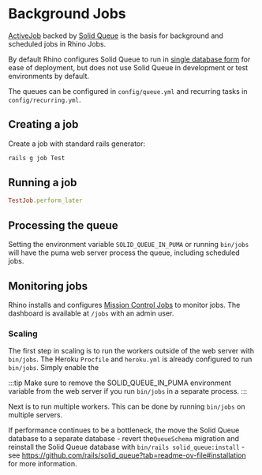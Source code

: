 # Background Jobs

[ActiveJob](https://guides.rubyonrails.org/active_job_basics.html) backed by [Solid Queue](https://github.com/rails/solid_queue) is the basis for background and scheduled jobs in Rhino Jobs.

By default Rhino configures Solid Queue to run in [single database form](https://github.com/rails/solid_queue?tab=readme-ov-file#single-database-configuration) for ease of deployment, but does not use Solid Queue in development or test environments by default.

The queues can be configured in `config/queue.yml` and recurring tasks in `config/recurring.yml`.

## Creating a job

Create a job with standard rails generator:

```bash
rails g job Test
```

## Running a job

```ruby
TestJob.perform_later
```

## Processing the queue

Setting the environment variable `SOLID_QUEUE_IN_PUMA` or running `bin/jobs` will have the puma web server process the queue, including scheduled jobs.

## Monitoring jobs

Rhino installs and configures [Mission Control Jobs](https://github.com/rails/mission_control-jobs) to monitor jobs. The dashboard is available at `/jobs` with an admin user.

### Scaling

The first step in scaling is to run the workers outside of the web server with `bin/jobs`. The Heroku `Procfile` and `heroku.yml` is already configured to run `bin/jobs`. Simply enable the

:::tip
Make sure to remove the SOLID_QUEUE_IN_PUMA environment variable from the web server if you run `bin/jobs` in a separate process.
:::

Next is to run multiple workers. This can be done by running `bin/jobs` on multiple servers.

If performance continues to be a bottleneck, the move the Solid Queue database to a separate database - revert the`QueueSchema` migration and reinstall the Solid Queue database with `bin/rails solid_queue:install` - see https://github.com/rails/solid_queue?tab=readme-ov-file#installation for more information.
